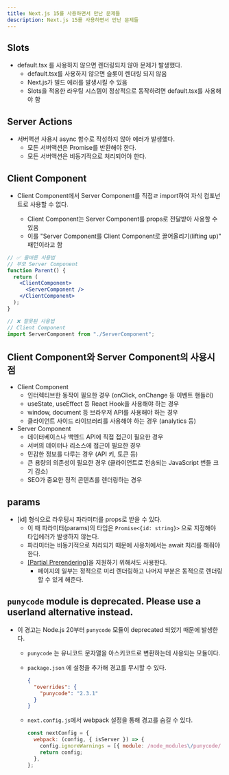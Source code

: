 ```yaml
---
title: Next.js 15를 사용하면서 만난 문제들
description: Next.js 15를 사용하면서 만난 문제들
---
```


## Slots

- default.tsx 를 사용하지 않으면 렌더링되지 않아 문제가 발생했다.
  - default.tsx를 사용하지 않으면 슬롯이 렌더링 되지 않음
  - Next.js가 빌드 에러를 발생시킬 수 있음
  - Slots을 적용한 라우팅 시스템이 정상적으로 동작하려면 default.tsx를 사용해야 함

## Server Actions

- 서버액션 사용시 async 함수로 작성하지 않아 에러가 발생했다.
  - 모든 서버액션은 Promise를 반환해야 한다.
  - 모든 서버액션은 비동기적으로 처리되어야 한다.

## Client Component

- Client Component에서 Server Component를 직접ㄹ import하여 자식 컴포넌트로 사용할 수 없다.

  - Client Component는 Server Component를 props로 전달받아 사용할 수 있음
  - 이를 "Server Component를 Client Component로 끌어올리기(lifting up)" 패턴이라고 함

```jsx title="예시"
// ✅ 올바른 사용법
// 부모 Server Component
function Parent() {
  return (
    <ClientComponent>
      <ServerComponent />
    </ClientComponent>
  );
}

// ❌ 잘못된 사용법
// Client Component
import ServerComponent from "./ServerComponent";
```

## Client Component와 Server Component의 사용시점

- Client Component
  - 인터렉티브한 동작이 필요한 경우 (onClick, onChange 등 이벤트 핸들러)
  - useState, useEffect 등 React Hook을 사용해야 하는 경우
  - window, document 등 브라우저 API를 사용해야 하는 경우
  - 클라이언트 사이드 라이브러리를 사용해야 하는 경우 (analytics 등)
- Server Component
  - 데이터베이스나 백엔드 API에 직접 접근이 필요한 경우
  - 서버의 데이터나 리소스에 접근이 필요한 경우
  - 민감한 정보를 다루는 경우 (API 키, 토큰 등)
  - 큰 용량의 의존성이 필요한 경우 (클라이언트로 전송되는 JavaScript 번들 크기 감소)
  - SEO가 중요한 정적 콘텐츠를 렌더링하는 경우

## params

- \[id] 형식으로 라우팅시 파라미터를 props로 받을 수 있다.
  - 이 때 파라미터(params)의 타입은 `Promise<{id: string}>` 으로 지정해야 타입에러가 발생하지 않는다.
  - 파라미터는 비동기적으로 처리되기 때문에 사용처에서는 await 처리를 해줘야 한다.
  - [[Partial Prerendering]](https://nextjs.org/docs/app/building-your-application/rendering/partial-prerendering)을 지원하기 위해서도 사용한다.
    - 페이지의 일부는 정적으로 미리 렌더링하고 나머지 부분은 동적으로 렌더링할 수 있게 해준다.

## `punycode` module is deprecated. Please use a userland alternative instead.

- 이 경고는 Node.js 20부터 `punycode` 모듈이 deprecated 되었기 때문에 발생한다.

  - `punycode` 는 유니코드 문자열을 아스키코드로 변환하는데 사용되는 모듈이다.
  - `package.json` 에 설정을 추가해 경고를 무시할 수 있다.

    ```json
    {
      "overrides": {
        "punycode": "2.3.1"
      }
    }
    ```

  - `next.config.js`에서 webpack 설정을 통해 경고를 숨길 수 있다.
    ```js
    const nextConfig = {
      webpack: (config, { isServer }) => {
        config.ignoreWarnings = [{ module: /node_modules\/punycode/ }];
        return config;
      },
    };
    ```
